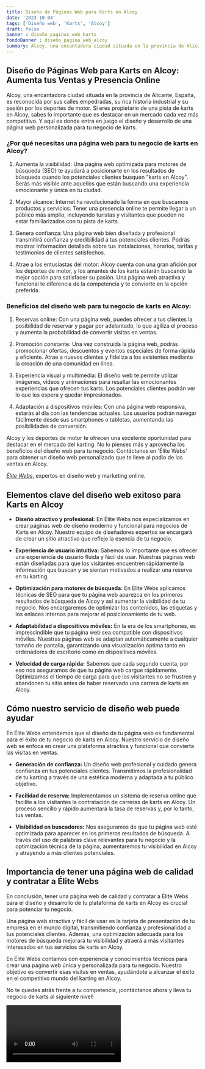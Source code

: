 ```yaml
---
title: Diseño de Páginas Web para Karts en Alcoy
date: '2023-10-04'
tags: ['Diseño web', 'Karts', 'Alcoy']
draft: false
banner : diseño_paginas_web_karts
fondoBanner : diseño_pagina_web_alcoy
summary: Alcoy, una encantadora ciudad situada en la provincia de Alicante, España, es reconocida por sus calles empedradas, su rica historia industrial y su pasión por los deportes de motor. Si eres propietario de una pista de karts en Alcoy, sabes lo importante que es destacar en un mercado cada vez más competitivo. Y aquí es donde entra en juego el diseño y desarrollo de una página web personalizada para tu negocio de karts.
---
```


## Diseño de Páginas Web para Karts en Alcoy: Aumenta tus Ventas y Presencia Online

Alcoy, una encantadora ciudad situada en la provincia de Alicante, España, es reconocida por sus calles empedradas, su rica historia industrial y su pasión por los deportes de motor. Si eres propietario de una pista de karts en Alcoy, sabes lo importante que es destacar en un mercado cada vez más competitivo. Y aquí es donde entra en juego el diseño y desarrollo de una página web personalizada para tu negocio de karts.

### ¿Por qué necesitas una página web para tu negocio de karts en Alcoy?

1. Aumenta la visibilidad: Una página web optimizada para motores de búsqueda (SEO) te ayudará a posicionarte en los resultados de búsqueda cuando los potenciales clientes busquen "karts en Alcoy". Serás más visible ante aquellos que están buscando una experiencia emocionante y única en tu ciudad.

2. Mayor alcance: Internet ha revolucionado la forma en que buscamos productos y servicios. Tener una presencia online te permite llegar a un público más amplio, incluyendo turistas y visitantes que pueden no estar familiarizados con tu pista de karts.

3. Genera confianza: Una página web bien diseñada y profesional transmitirá confianza y credibilidad a tus potenciales clientes. Podrás mostrar información detallada sobre tus instalaciones, horarios, tarifas y testimonios de clientes satisfechos.

4. Atrae a los entusiastas del motor: Alcoy cuenta con una gran afición por los deportes de motor, y los amantes de los karts estarán buscando la mejor opción para satisfacer su pasión. Una página web atractiva y funcional te diferencia de la competencia y te convierte en la opción preferida.

### Beneficios del diseño web para tu negocio de karts en Alcoy:

1. Reservas online: Con una página web, puedes ofrecer a tus clientes la posibilidad de reservar y pagar por adelantado, lo que agiliza el proceso y aumenta la probabilidad de convertir visitas en ventas.

2. Promoción constante: Una vez construida la página web, podrás promocionar ofertas, descuentos y eventos especiales de forma rápida y eficiente. Atrae a nuevos clientes y fideliza a los existentes mediante la creación de una comunidad en línea.

3. Experiencia visual y multimedia: El diseño web te permite utilizar imágenes, videos y animaciones para resaltar las emocionantes experiencias que ofrecen tus karts. Los potenciales clientes podrán ver lo que les espera y quedar impresionados.

4. Adaptación a dispositivos móviles: Con una página web responsiva, estarás al día con las tendencias actuales. Los usuarios podrán navegar fácilmente desde sus smartphones o tabletas, aumentando las posibilidades de conversión.

Alcoy y los deportes de motor te ofrecen una excelente oportunidad para destacar en el mercado del karting. No lo pienses más y aprovecha los beneficios del diseño web para tu negocio. Contáctanos en 'Élite Webs' para obtener un diseño web personalizado que te lleve al podio de las ventas en Alcoy.

*[Élite Webs](https://www.elitewebs.es/)*, expertos en diseño web y marketing online.

<GifSeo />

<Cta />

## Elementos clave del diseño web exitoso para Karts en Alcoy

- **Diseño atractivo y profesional:** En Élite Webs nos especializamos en crear páginas web de diseño moderno y funcional para negocios de Karts en Alcoy. Nuestro equipo de diseñadores expertos se encargará de crear un sitio atractivo que refleje la esencia de tu negocio.

- **Experiencia de usuario intuitiva:** Sabemos lo importante que es ofrecer una experiencia de usuario fluida y fácil de usar. Nuestras páginas web están diseñadas para que los visitantes encuentren rápidamente la información que buscan y se sientan motivados a realizar una reserva en tu karting.

- **Optimización para motores de búsqueda:** En Élite Webs aplicamos técnicas de SEO para que tu página web aparezca en los primeros resultados de búsqueda de Alcoy y así aumentar la visibilidad de tu negocio. Nos encargaremos de optimizar los contenidos, las etiquetas y los enlaces internos para mejorar el posicionamiento de tu web.

- **Adaptabilidad a dispositivos móviles:** En la era de los smartphones, es imprescindible que tu página web sea compatible con dispositivos móviles. Nuestras páginas web se adaptan automáticamente a cualquier tamaño de pantalla, garantizando una visualización óptima tanto en ordenadores de escritorio como en dispositivos móviles.

- **Velocidad de carga rápida:** Sabemos que cada segundo cuenta, por eso nos aseguramos de que tu página web cargue rápidamente. Optimizamos el tiempo de carga para que los visitantes no se frustren y abandonen tu sitio antes de haber reservado una carrera de karts en Alcoy.

## Cómo nuestro servicio de diseño web puede ayudar

En Élite Webs entendemos que el diseño de tu página web es fundamental para el éxito de tu negocio de karts en Alcoy. Nuestro servicio de diseño web se enfoca en crear una plataforma atractiva y funcional que convierta las visitas en ventas.

- **Generación de confianza:** Un diseño web profesional y cuidado genera confianza en tus potenciales clientes. Transmitimos la profesionalidad de tu karting a través de una estética moderna y adaptada a tu público objetivo.

- **Facilidad de reserva:** Implementamos un sistema de reserva online que facilite a los visitantes la contratación de carreras de karts en Alcoy. Un proceso sencillo y rápido aumentará la tasa de reservas y, por lo tanto, tus ventas.

- **Visibilidad en buscadores:** Nos aseguramos de que tu página web esté optimizada para aparecer en los primeros resultados de búsqueda. A través del uso de palabras clave relevantes para tu negocio y la optimización técnica de la página, aumentaremos tu visibilidad en Alcoy y atrayendo a más clientes potenciales.

## Importancia de tener una página web de calidad y contratar a Élite Webs

En conclusión, tener una página web de calidad y contratar a Élite Webs para el diseño y desarrollo de tu plataforma de karts en Alcoy es crucial para potenciar tu negocio.

Una página web atractiva y fácil de usar es la tarjeta de presentación de tu empresa en el mundo digital, transmitiendo confianza y profesionalidad a tus potenciales clientes. Además, una optimización adecuada para los motores de búsqueda mejorará tu visibilidad y atraerá a más visitantes interesados en tus servicios de karts en Alcoy.

En Élite Webs contamos con experiencia y conocimientos técnicos para crear una página web única y personalizada para tu negocio. Nuestro objetivo es convertir esas visitas en ventas, ayudándote a alcanzar el éxito en el competitivo mundo del karting en Alcoy.

No te quedes atrás frente a tu competencia, ¡contáctanos ahora y lleva tu negocio de karts al siguiente nivel!

<Video />

<CtaBot job='Karts' city='Alcoy'/>

<Gmaps query='Alcoy+españa+maps' />
